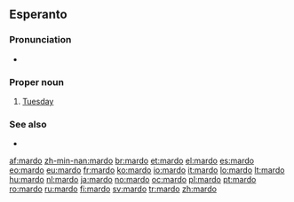 ==Esperanto==

===Pronunciation===
* {{IPA|/ˈmar.do/|lang=eo}}

===Proper noun===
{{eo-proper noun|j}}

# [[Tuesday]]

===See also===
* {{list|eo|days of the week}}

{{eo BRO|5}}
{{eo GCSE|0}}
{{Universala Vortaro}}

[[af:mardo]]
[[zh-min-nan:mardo]]
[[br:mardo]]
[[et:mardo]]
[[el:mardo]]
[[es:mardo]]
[[eo:mardo]]
[[eu:mardo]]
[[fr:mardo]]
[[ko:mardo]]
[[io:mardo]]
[[it:mardo]]
[[lo:mardo]]
[[lt:mardo]]
[[hu:mardo]]
[[nl:mardo]]
[[ja:mardo]]
[[no:mardo]]
[[oc:mardo]]
[[pl:mardo]]
[[pt:mardo]]
[[ro:mardo]]
[[ru:mardo]]
[[fi:mardo]]
[[sv:mardo]]
[[tr:mardo]]
[[zh:mardo]]